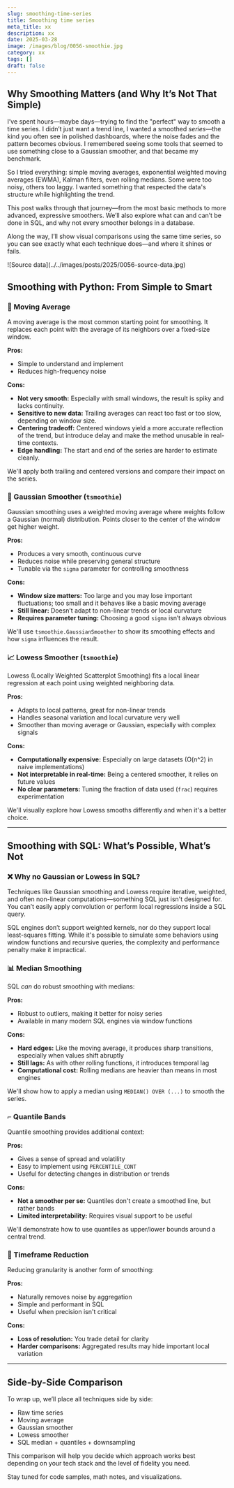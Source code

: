 ```yaml
---
slug: smoothing-time-series
title: Smoothing time series
meta_title: xx
description: xx
date: 2025-03-28
image: /images/blog/0056-smoothie.jpg
category: xx
tags: []
draft: false
---
```


<script type="module" src="/js/posts/0056-smoothing.js"></script>

## Why Smoothing Matters (and Why It’s Not That Simple)

I’ve spent hours—maybe days—trying to find the "perfect" way to smooth a time series. I didn’t just want a trend line, I wanted a smoothed *series*—the kind you often see in polished dashboards, where the noise fades and the pattern becomes obvious. I remembered seeing some tools that seemed to use something close to a Gaussian smoother, and that became my benchmark.

So I tried everything: simple moving averages, exponential weighted moving averages (EWMA), Kalman filters, even rolling medians. Some were too noisy, others too laggy. I wanted something that respected the data's structure while highlighting the trend.

This post walks through that journey—from the most basic methods to more advanced, expressive smoothers. We’ll also explore what can and can’t be done in SQL, and why not every smoother belongs in a database.

Along the way, I’ll show visual comparisons using the same time series, so you can see exactly what each technique does—and where it shines or fails.

<div class="border-2 rounded-md">
  ![Source data](../../images/posts/2025/0056-source-data.jpg)
</div>

<canvas id="plot_source" style="width:100%;height:300px;"></canvas>

## Smoothing with Python: From Simple to Smart

### 🔁 Moving Average
A moving average is the most common starting point for smoothing. It replaces each point with the average of its neighbors over a fixed-size window.

**Pros:**
- Simple to understand and implement
- Reduces high-frequency noise

**Cons:**
- **Not very smooth:** Especially with small windows, the result is spiky and lacks continuity.
- **Sensitive to new data:** Trailing averages can react too fast or too slow, depending on window size.
- **Centering tradeoff:** Centered windows yield a more accurate reflection of the trend, but introduce delay and make the method unusable in real-time contexts.
- **Edge handling:** The start and end of the series are harder to estimate cleanly.

We'll apply both trailing and centered versions and compare their impact on the series.

### 🎯 Gaussian Smoother (`tsmoothie`)
Gaussian smoothing uses a weighted moving average where weights follow a Gaussian (normal) distribution. Points closer to the center of the window get higher weight.

**Pros:**
- Produces a very smooth, continuous curve
- Reduces noise while preserving general structure
- Tunable via the `sigma` parameter for controlling smoothness

**Cons:**
- **Window size matters:** Too large and you may lose important fluctuations; too small and it behaves like a basic moving average
- **Still linear:** Doesn’t adapt to non-linear trends or local curvature
- **Requires parameter tuning:** Choosing a good `sigma` isn’t always obvious

We'll use `tsmoothie.GaussianSmoother` to show its smoothing effects and how `sigma` influences the result.

<canvas id="plot_gaussian" style="width:100%;height:300px;"></canvas>

### 📈 Lowess Smoother (`tsmoothie`)
Lowess (Locally Weighted Scatterplot Smoothing) fits a local linear regression at each point using weighted neighboring data.

**Pros:**
- Adapts to local patterns, great for non-linear trends
- Handles seasonal variation and local curvature very well
- Smoother than moving average or Gaussian, especially with complex signals

**Cons:**
- **Computationally expensive:** Especially on large datasets (O(n^2) in naive implementations)
- **Not interpretable in real-time:** Being a centered smoother, it relies on future values
- **No clear parameters:** Tuning the fraction of data used (`frac`) requires experimentation

We'll visually explore how Lowess smooths differently and when it's a better choice.

<canvas id="plot_lowess" style="width:100%;height:300px;"></canvas>

---

## Smoothing with SQL: What’s Possible, What’s Not

### ❌ Why no Gaussian or Lowess in SQL?
Techniques like Gaussian smoothing and Lowess require iterative, weighted, and often non-linear computations—something SQL just isn't designed for. You can’t easily apply convolution or perform local regressions inside a SQL query.

SQL engines don’t support weighted kernels, nor do they support local least-squares fitting. While it's possible to simulate some behaviors using window functions and recursive queries, the complexity and performance penalty make it impractical.

### 📊 Median Smoothing
SQL *can* do robust smoothing with medians:

**Pros:**
- Robust to outliers, making it better for noisy series
- Available in many modern SQL engines via window functions

**Cons:**
- **Hard edges:** Like the moving average, it produces sharp transitions, especially when values shift abruptly
- **Still lags:** As with other rolling functions, it introduces temporal lag
- **Computational cost:** Rolling medians are heavier than means in most engines

We'll show how to apply a median using `MEDIAN() OVER (...)` to smooth the series.

### ⌐ Quantile Bands
Quantile smoothing provides additional context:

**Pros:**
- Gives a sense of spread and volatility
- Easy to implement using `PERCENTILE_CONT`
- Useful for detecting changes in distribution or trends

**Cons:**
- **Not a smoother per se:** Quantiles don't create a smoothed line, but rather bands
- **Limited interpretability:** Requires visual support to be useful

We'll demonstrate how to use quantiles as upper/lower bounds around a central trend.

<canvas id="plot_sql" style="width:100%;height:300px;"></canvas>

### 📆 Timeframe Reduction
Reducing granularity is another form of smoothing:

**Pros:**
- Naturally removes noise by aggregation
- Simple and performant in SQL
- Useful when precision isn't critical

**Cons:**
- **Loss of resolution:** You trade detail for clarity
- **Harder comparisons:** Aggregated results may hide important local variation

---

## Side-by-Side Comparison

To wrap up, we’ll place all techniques side by side:

<canvas id="plot_all" style="width:100%;height:300px;"></canvas>

- Raw time series
- Moving average
- Gaussian smoother
- Lowess smoother
- SQL median + quantiles + downsampling

This comparison will help you decide which approach works best depending on your tech stack and the level of fidelity you need.

Stay tuned for code samples, math notes, and visualizations.

